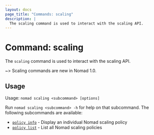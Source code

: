 ```yaml
---
layout: docs
page_title: "Commands: scaling"
description: |
  The scaling command is used to interact with the scaling API.
---
```


# Command: scaling

The `scaling` command is used to interact with the scaling API.

~> Scaling commands are new in Nomad 1.0.

## Usage

Usage: `nomad scaling <subcommand> [options]`

Run `nomad scaling <subcommand> -h` for help on that subcommand. The following
subcommands are available:

- [`policy info`][scalingpolicyinfo] - Display an individual Nomad scaling policy
- [`policy list`][scalingpolicylist] - List all Nomad scaling policies

[scalingpolicyinfo]: /docs/commands/scaling/policy-info
[scalingpolicylist]: /docs/commands/scaling/policy-list
